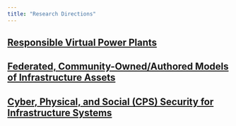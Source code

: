 ```yaml
---
title: "Research Directions"
---
```

## [Responsible Virtual Power Plants](responsible-power.html)

## [Federated, Community-Owned/Authored Models of Infrastructure Assets](federated-twins.html)

## [Cyber, Physical, and Social (CPS) Security for Infrastructure Systems](cps-security.html)


